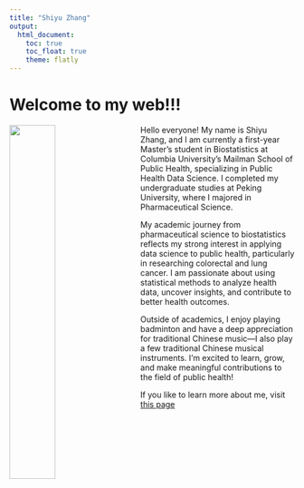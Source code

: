 ```yaml
---
title: "Shiyu Zhang"
output: 
  html_document:
    toc: true
    toc_float: true
    theme: flatly
---
```


# Welcome to my web!!!

<image src = "./shiyuzhang.jpg" style = "width:40%; float:left; margin-right:30px;">

<p style = "text-align: justify; font-size: 18px; max-width: 900px;">
Hello everyone! My name is Shiyu Zhang, and I am currently a first-year Master’s student in Biostatistics at Columbia University’s Mailman School of Public Health, specializing in Public Health Data Science. I completed my undergraduate studies at Peking University, where I majored in Pharmaceutical Science.

My academic journey from pharmaceutical science to biostatistics reflects my strong interest in applying data science to public health, particularly in researching colorectal and lung cancer. I am passionate about using statistical methods to analyze health data, uncover insights, and contribute to better health outcomes.

Outside of academics, I enjoy playing badminton and have a deep appreciation for traditional Chinese music—I also play a few traditional Chinese musical instruments. I’m excited to learn, grow, and make meaningful contributions to the field of public health!
</p>



If you like to learn more about me, visit [this page](about.html)